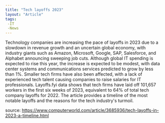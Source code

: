 ```yaml
---
title: "Tech layoffs 2023"
layout: "Article"
tags:
 -IT
 -News
---
```


Technology companies are increasing the pace of layoffs in 2023 due to a slowdown in
revenue growth and an uncertain global economy, with industry giants such as Amazon,
Microsoft, Google, SAP, Salesforce, and Alphabet announcing sweeping job cuts.
Although global IT spending is expected to rise this year, the increase is expected to be modest,
with data center systems and communications services predicted to grow by less than 1%.
Smaller tech firms have also been affected, with a lack of experienced tech talent causing
companies to raise salaries for IT professionals. Layoffs.fyi data shows that tech firms have
laid off 101,657 workers in the first six weeks of 2023, equivalent to 64% of total tech company
layoffs for 2022. The article provides a timeline of the most notable layoffs and the reasons
for the tech industry's turmoil.

source: https://www.computerworld.com/article/3685936/tech-layoffs-in-2023-a-timeline.html
